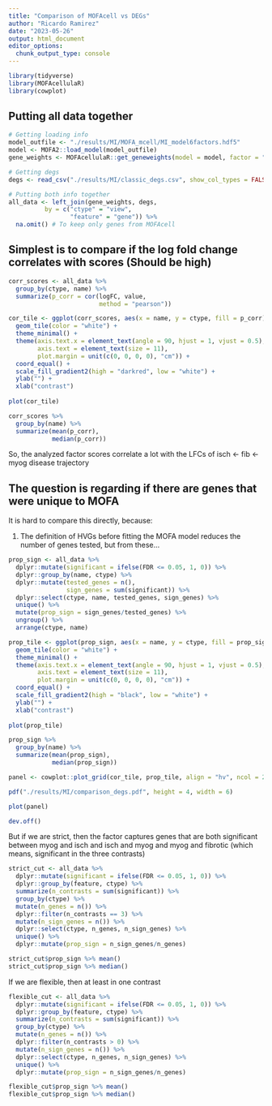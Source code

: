 ```yaml
---
title: "Comparison of MOFAcell vs DEGs"
author: "Ricardo Ramirez"
date: "2023-05-26"
output: html_document
editor_options: 
  chunk_output_type: console
---
```


```r
library(tidyverse)
library(MOFAcellulaR)
library(cowplot)
```

## Putting all data together

```r
# Getting loading info
model_outfile <- "./results/MI/MOFA_mcell/MI_model6factors.hdf5"
model <- MOFA2::load_model(model_outfile)
gene_weights <- MOFAcellulaR::get_geneweights(model = model, factor = "Factor1")

# Getting degs
degs <- read_csv("./results/MI/classic_degs.csv", show_col_types = FALSE)

# Putting both info together
all_data <- left_join(gene_weights, degs, 
          by = c("ctype" = "view", 
                 "feature" = "gene")) %>%
  na.omit() # To keep only genes from MOFAcell
```

## Simplest is to compare if the log fold change correlates with scores (Should be high)

```r
corr_scores <- all_data %>% 
  group_by(ctype, name) %>%
  summarize(p_corr = cor(logFC, value,
                         method = "pearson"))
```

```r
cor_tile <- ggplot(corr_scores, aes(x = name, y = ctype, fill = p_corr)) +
  geom_tile(color = "white") +
  theme_minimal() +
  theme(axis.text.x = element_text(angle = 90, hjust = 1, vjust = 0.5),
        axis.text = element_text(size = 11),
        plot.margin = unit(c(0, 0, 0, 0), "cm")) +
  coord_equal() +
  scale_fill_gradient2(high = "darkred", low = "white") +
  ylab("") +
  xlab("contrast")
  
plot(cor_tile)
```

```r
corr_scores %>%
  group_by(name) %>%
  summarize(mean(p_corr),
            median(p_corr))
```

So, the analyzed factor scores correlate a lot with the LFCs of isch <- fib <- myog disease trajectory

## The question is regarding if there are genes that were unique to MOFA

It is hard to compare this directly, because:

1) The definition of HVGs before fitting the MOFA model reduces the number of genes tested, but from these...

```r
prop_sign <- all_data %>%
  dplyr::mutate(significant = ifelse(FDR <= 0.05, 1, 0)) %>%
  dplyr::group_by(name, ctype) %>%
  dplyr::mutate(tested_genes = n(),
                sign_genes = sum(significant)) %>%
  dplyr::select(ctype, name, tested_genes, sign_genes) %>%
  unique() %>%
  mutate(prop_sign = sign_genes/tested_genes) %>%
  ungroup() %>%
  arrange(ctype, name)
```

```r
prop_tile <- ggplot(prop_sign, aes(x = name, y = ctype, fill = prop_sign)) +
  geom_tile(color = "white") +
  theme_minimal() +
  theme(axis.text.x = element_text(angle = 90, hjust = 1, vjust = 0.5),
        axis.text = element_text(size = 11),
        plot.margin = unit(c(0, 0, 0, 0), "cm")) +
  coord_equal() +
  scale_fill_gradient2(high = "black", low = "white") +
  ylab("") +
  xlab("contrast")
  
plot(prop_tile)
```

```r
prop_sign %>%
  group_by(name) %>%
  summarize(mean(prop_sign),
            median(prop_sign))
```

```r
panel <- cowplot::plot_grid(cor_tile, prop_tile, align = "hv", ncol = 2)

pdf("./results/MI/comparison_degs.pdf", height = 4, width = 6)

plot(panel)

dev.off()
```

But if we are strict, then the factor captures genes that are both significant between myog and isch and isch and myog and myog and fibrotic (which means, significant in the three contrasts)

```r
strict_cut <- all_data %>%
  dplyr::mutate(significant = ifelse(FDR <= 0.05, 1, 0)) %>%
  dplyr::group_by(feature, ctype) %>%
  summarize(n_contrasts = sum(significant)) %>%
  group_by(ctype) %>%
  mutate(n_genes = n()) %>%
  dplyr::filter(n_contrasts == 3) %>%
  mutate(n_sign_genes = n()) %>%
  dplyr::select(ctype, n_genes, n_sign_genes) %>%
  unique() %>%
  dplyr::mutate(prop_sign = n_sign_genes/n_genes)

strict_cut$prop_sign %>% mean()
strict_cut$prop_sign %>% median()

```

If we are flexible, then at least in one contrast

```r
flexible_cut <- all_data %>%
  dplyr::mutate(significant = ifelse(FDR <= 0.05, 1, 0)) %>%
  dplyr::group_by(feature, ctype) %>%
  summarize(n_contrasts = sum(significant)) %>%
  group_by(ctype) %>%
  mutate(n_genes = n()) %>%
  dplyr::filter(n_contrasts > 0) %>%
  mutate(n_sign_genes = n()) %>%
  dplyr::select(ctype, n_genes, n_sign_genes) %>%
  unique() %>%
  dplyr::mutate(prop_sign = n_sign_genes/n_genes)

flexible_cut$prop_sign %>% mean()
flexible_cut$prop_sign %>% median()
```

